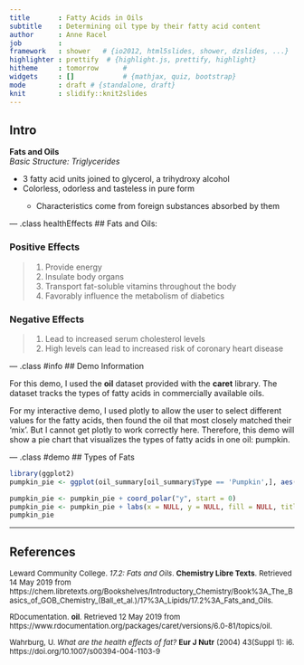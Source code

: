 ```yaml
---
title       : Fatty Acids in Oils
subtitle    : Determining oil type by their fatty acid content
author      : Anne Racel
job         : 
framework   : shower   # {io2012, html5slides, shower, dzslides, ...}
highlighter : prettify  # {highlight.js, prettify, highlight}
hitheme     : tomorrow      # 
widgets     : []            # {mathjax, quiz, bootstrap}
mode        : draft # {standalone, draft}
knit        : slidify::knit2slides
---
```


## Intro

<b> Fats and Oils</b><br/>
<i>Basic Structure: Triglycerides</i>
<ul>
<li>3 fatty acid units joined to glycerol, a trihydroxy alcohol</li>
<li>Colorless, odorless and tasteless in pure form</li>
<ul>
<li>Characteristics come from foreign substances absorbed by them</li>
</ul></ul>

--- .class healthEffects
## Fats and Oils:

<h3>Positive Effects</h3>

> 1. Provide energy
> 2. Insulate body organs
> 3. Transport fat-soluble vitamins throughout the body
> 4. Favorably influence the metabolism of diabetics

<h3>Negative Effects</h3>

> 1. Lead to increased serum cholesterol levels
> 2. High levels can lead to increased risk of coronary heart disease

--- .class #info
## Demo Information

For this demo, I used the <b>oil</b> dataset provided with the <b>caret</b>
library. The dataset tracks the types of fatty acids in commercially available 
oils.

For my interactive demo, I used plotly to allow the user to select different
values for the fatty acids, then found the oil that most closely matched their 'mix'. But I cannot get plotly to work correctly here. Therefore, this demo will show a pie chart that visualizes the types of fatty acids in one oil: pumpkin.


--- .class #demo
## Types of Fats

```r
library(ggplot2)
pumpkin_pie <- ggplot(oil_summary[oil_summary$Type == 'Pumpkin',], aes(x = "", y = Acid_Mean, fill = Fatty_Acid)) + geom_bar(width = 1, stat = "identity")

pumpkin_pie <- pumpkin_pie + coord_polar("y", start = 0)
pumpkin_pie <- pumpkin_pie + labs(x = NULL, y = NULL, fill = NULL, title = "Mean Values for Fatty Acids in Pumpkin Oil")
pumpkin_pie

```

---
## References
<div style="font-size:small">
<p>Leward Community College. <i>17.2: Fats and Oils</i>. <b>Chemistry Libre Texts</b>. Retrieved 14 May 2019 from https://chem.libretexts.org/Bookshelves/Introductory_Chemistry/Book%3A_The_Basics_of_GOB_Chemistry_(Ball_et_al.)/17%3A_Lipids/17.2%3A_Fats_and_Oils.</p>
<p>RDocumentation. <b>oil</b>. Retrieved 12 May 2019 from https://www.rdocumentation.org/packages/caret/versions/6.0-81/topics/oil.</p>
<p>Wahrburg, U. <i>What are the health effects of fat?</i> <b>Eur J Nutr</b> (2004) 43(Suppl 1): i6. https://doi.org/10.1007/s00394-004-1103-9</p>
</div>




